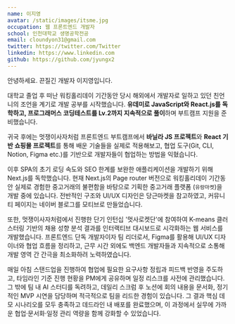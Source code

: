 ```yaml
---
name: 이지영
avatar: /static/images/itsme.jpg
occupation: 웹 프론트엔드 개발자
school: 인천대학교 생명공학전공
email: cloundyon31@gmail.com
twitter: https://twitter.com/Twitter
linkedin: https://www.linkedin.com
github: https://github.com/jyungx2
---
```


안녕하세요. 끈질긴 개발자 이지영입니다.

대학교 졸업 후 떠난 워킹홀리데이 기간동안 당시 해외에서 개발자로 일하고 있던 친언니의 조언을 계기로 개발 공부를 시작했습니다. **유데미로 JavaScript와 React.js를 독학하고, 프로그래머스 코딩테스트를 Lv.2까지 지속적으로 풀이**하며 부트캠프 지원을 준비했습니다.

귀국 후에는 멋쟁이사자처럼 프론트엔드 부트캠프에서 **바닐라 JS 프로젝트**와 **React 기반 쇼핑몰 프로젝트**를 통해 배운 기술들을 실제로 적용해보고, 협업 도구(Git, CLI, Notion, Figma etc.)를 기반으로 개발자들이 협업하는 방법을 익혔습니다.

이후 SPA의 초기 로딩 속도와 SEO 한계를 보완한 애플리케이션을 개발하기 위해 Next.js를 독학했습니다. 현재 Next.js의 Page router 버전으로 워킹홀리데이 기간동안 실제로 경험한 중고거래의 불편함을 바탕으로 기획한 중고거래 플랫폼 (`유랑마켓`)을 개발 중에 있습니다. 전반적인 구조와 UI/UX 디자인은 당근마켓을 참고하였고, 커뮤니티 페이지는 네이버 블로그를 모티브로 만들었습니다.

또한, 멋쟁이사자처럼에서 진행한 단기 인턴십 '멋사로켓단'에 참여하여 K-means 클러스터링 기반의 채용 성향 분석 결과를 인터랙티브 대시보드로 시각화하는 웹 서비스를 개발했습니다. 프론트엔드 단독 개발자이자 팀 리더로서, Figma를 활용해 UI/UX 디자이너와 협업 흐름을 정리하고, 근무 시간 외에도 백엔드 개발자들과 지속적으로 소통해 개발 영역 간 간극을 최소화하려 노력하였습니다.

매일 아침 스탠드업을 진행하여 협업에 필요한 요구사항 정립과 피드백 반영을 주도하고, 타임라인 기준 진행 현황을 PM에게 공유하며 일정 리스크를 사전에 관리했습니다. 그 밖에 팀 내 AI 스터디를 독려하고, 데일리 스크럼 후 노션에 회의 내용을 문서화, 정기적인 MVP 시연을 담당하며 적극적으로 팀을 리드한 경험이 있습니다. 그 결과 핵심 데모 시나리오를 모두 충족하고 데드라인 내 배포를 완료했으며, 이 과정에서 실무에 가까운 협업·문서화·일정 관리 역량을 함께 강화할 수 있었습니다.
